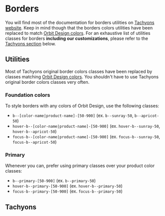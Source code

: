 
<Meta
    title="Materials/Borders"
    id="borders"
/>

# Borders

You will find most of the documentation for borders utilities on [Tachyons website](http://tachyons.io/docs/themes/borders/). Keep in mind though that the borders colors utilities have been replaced to match [Orbit Design colors](?path=/docs/materials-colors--page). For an exhaustive list of utilities classes for borders **including our customizations**, please refer to the [Tachyons section](#tachyons) below.

## Utilities

Most of Tachyons original border colors classes have been replaced by classes matching [Orbit Design colors](?path=/docs/materials-colors--page). You shouldn't have to use Tachyons original border colors classes very often.

### Foundation colors

To style borders with any colors of Orbit Design, use the following classes:

- `b--[color-name|product-name]-[50-900]` (ex. `b--sunray-50`, `b--apricot-50`)
- `hover-b--[color-name|product-name]-[50-900]` (ex. `hover-b--sunray-50`, `hover-b--apricot-50`)
- `focus-b--[color-name|product-name]-[50-900]` (ex. `focus-b--sunray-50`, `focus-b--apricot-50`)

### Primary

Whenever you can, prefer using primary classes over your product color classes:

- `b--primary-[50-900]` (ex. `b--primary-50`)
- `hover-b--primary-[50-900]` (ex. `hover-b--primary-50`)
- `focus-b--primary-[50-900]` (ex. `focus-b--primary-50`)

## Tachyons

<TachyonsFile filePath="/borders.css" />


